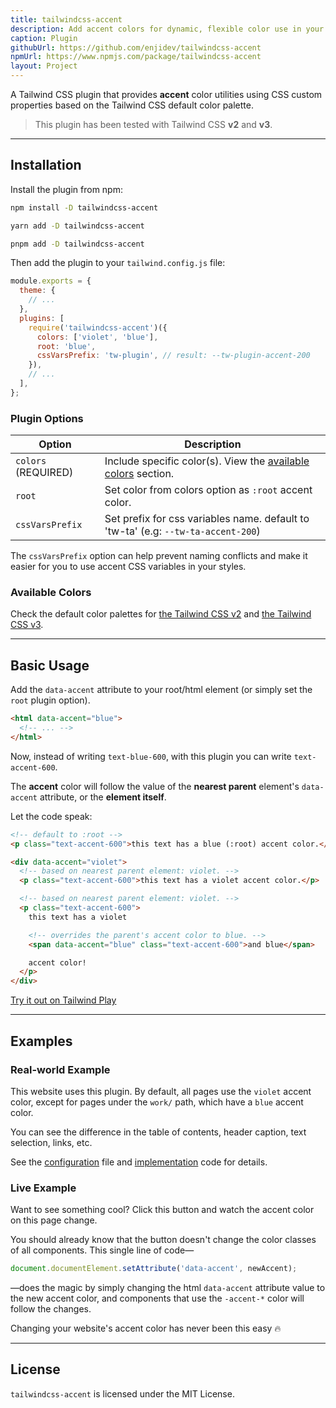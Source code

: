 ```yaml
---
title: tailwindcss-accent
description: Add accent colors for dynamic, flexible color use in your Tailwind CSS project.
caption: Plugin
githubUrl: https://github.com/enjidev/tailwindcss-accent
npmUrl: https://www.npmjs.com/package/tailwindcss-accent
layout: Project
---
```



A Tailwind CSS plugin that provides **accent** color utilities using CSS custom properties based on the Tailwind CSS default color palette.

> This plugin has been tested with Tailwind CSS **v2** and **v3**.

---

## Installation

Install the plugin from npm:

<CodeGroup>

```bash {title:npm}
npm install -D tailwindcss-accent
```

```bash {title:yarn}
yarn add -D tailwindcss-accent
```

```bash {title:pnpm}
pnpm add -D tailwindcss-accent
```

</CodeGroup>

Then add the plugin to your `tailwind.config.js` file:

<CodeGroup variant="files">

```js {6-10} showLineNumbers {selected:6-10} {title:tailwind.config.js}
module.exports = {
  theme: {
    // ...
  },
  plugins: [
    require('tailwindcss-accent')({
      colors: ['violet', 'blue'],
      root: 'blue',
      cssVarsPrefix: 'tw-plugin', // result: --tw-plugin-accent-200
    }),
    // ...
  ],
};
```

</CodeGroup>

### Plugin Options

| Option              | Description                                                                        |
| ------------------- | ---------------------------------------------------------------------------------- |
| `colors` (REQUIRED) | Include specific color(s). View the [available colors](#available-colors) section. |
| `root`              | Set color from colors option as `:root` accent color.                              |
| `cssVarsPrefix`     | Set prefix for css variables name. default to 'tw-ta' (e.g: `--tw-ta-accent-200`)  |

<Callout>

The `cssVarsPrefix` option can help prevent naming conflicts and make it easier for you to use accent CSS variables in your styles.

</Callout>

### Available Colors

Check the default color palettes for [the Tailwind CSS v2](https://v2.tailwindcss.com/docs/customizing-colors#color-palette-reference) and [the Tailwind CSS v3](https://tailwindcss.com/docs/customizing-colors#default-color-palette).

---

## Basic Usage

Add the `data-accent` attribute to your root/html element (or simply set the `root` plugin option).

```html {footer:false}
<html data-accent="blue">
  <!-- ... -->
</html>
```

Now, instead of writing `text-blue-600`, with this plugin you can write `text-accent-600`.

The **accent** color will follow the value of the **nearest parent** element's <InlineHighlight>`data-accent`</InlineHighlight> attribute, or the **element itself**.

Let the code speak:

```html {footer:false} {inlineHighlight:violet|1|violet} {inlineHighlight:text-accent-600|2,3|violet} {inlineHighlight:blue|1|blue} {inlineHighlight:text-accent-600|4|blue}
<!-- default to :root -->
<p class="text-accent-600">this text has a blue (:root) accent color.</p>

<div data-accent="violet">
  <!-- based on nearest parent element: violet. -->
  <p class="text-accent-600">this text has a violet accent color.</p>

  <!-- based on nearest parent element: violet. -->
  <p class="text-accent-600">
    this text has a violet

    <!-- overrides the parent's accent color to blue. -->
    <span data-accent="blue" class="text-accent-600">and blue</span>

    accent color!
  </p>
</div>
```

[Try it out on Tailwind Play](https://play.tailwindcss.com/D1HDP9fJhF)

---

## Examples

### Real-world Example

This website uses this plugin. By default, all pages use the `violet` accent color, except for pages under the `work/` path, which have a `blue` accent color.

You can see the difference in the table of contents, header caption, text selection, links, etc.

See the [configuration](https://github.com/mattummal/mattummal.com/blob/a6078ba395ea65cc9c1a7ea524adb29b9580406d/apps/mattummal.com/tailwind.config.js#L54-L57) file and [implementation](https://github.com/mattummal/mattummal.com/blob/a6078ba395ea65cc9c1a7ea524adb29b9580406d/apps/mattummal.com/src/providers/ColorAccentProvider.tsx#L18-L20) code for details.

### Live Example

Want to see something cool? Click this button and watch the accent color on this page change.

<AccentDemo />

You should already know that the button doesn't change the color classes of all components. This single line of code&mdash;

```js {copy:false}
document.documentElement.setAttribute('data-accent', newAccent);
```

&mdash;does the magic by simply changing the html `data-accent` attribute value to the new accent color, and components that use the `-accent-*` color will follow the changes.

Changing your website's accent color has never been this easy 🔥

---

## License

`tailwindcss-accent` is licensed under the MIT License.
